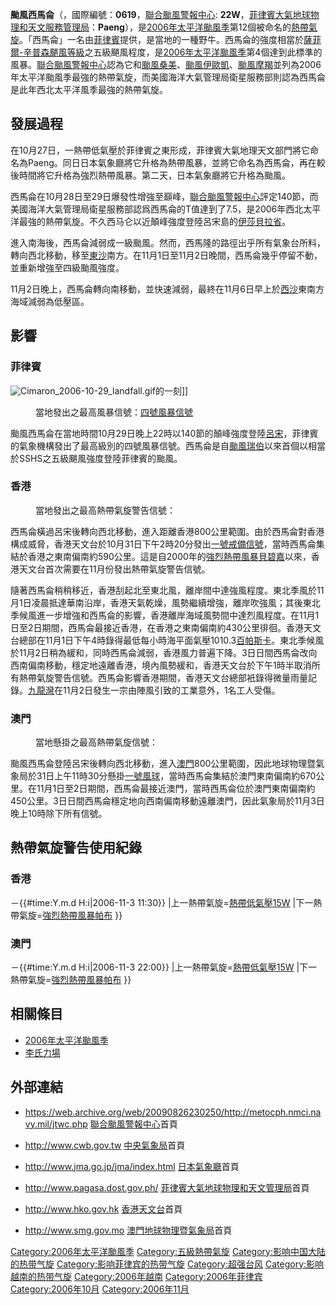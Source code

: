 {{NoteTA
|G1=TyphoonNew
|G2=TyphoonOld
|G3=Weather
|G4=CWBTyphoonOld
|T=zh:颱風西馬隆 (2006年); zh-cn:超强台风西马仑 (2006年); zh-hk:超強颱風西馬侖 (2006年); zh-tw:強烈颱風西馬隆 (2006年); zh-mo:颱風西馬侖 (2006年)
|2=zh:颱風西馬隆; zh-cn:超强台风西马仑; zh-hk:颱風西馬侖; zh-tw:強烈颱風西馬隆; zh-mo:颱風西馬侖
|3=zh-hans:台风;zh-hant:颱風;zh-hk:颱風;zh-tw:颱風;zh-mo:颱風;
|4=zh:Typhoon Cimaron; zh-cn:Super Typhoon Cimaron; zh-hk: Typhoon Cimaron; zh-tw:Severe Typhoon Cimaron; zh-mo:Tufão Cimaron;
|skin=typhoon
}}
{{颱風基礎資訊
|颱風名稱              = 颱風西馬侖
|外文名稱              = Typhoon Cimaron
|外文語言              = 英文
|代表圖像              = Cimaron 2006-10-29 0500Z (cropped).jpg
|代表圖像名稱          = 颱風西馬侖
|形成日期              = 2006年10月27日
|消散日期              = 2006年11月6日
|十分鐘平均風速JMA      = 100|JMA=knot
|十分鐘平均風速CWB      = 55|CWB=m/s
|十分鐘平均風速KMA      = 54|KMA=m/s
|十分鐘平均風速HKO      = 195
|十分鐘平均風速SMG      = 194
|十分鐘平均風速PAGASA      = 195
|二分鐘平均風速         = 65|NMC=m/s
|一分鐘平均風速         = 140|SSHS=knot
|最低氣壓              = 920<!--JMA-->
|瞬間最大陣風          = 260<!--JMA-->
|財產損失              = 
|死傷人數              = 34
|影響地區              = 菲律賓、香港、澳門、越南
|備註                  = 
|颱風路徑圖            = Cimaron 2006 track.png
|風季年份              = 2006
|風季位置              = 太平洋
}}
'''颱風西馬侖'''（{{lang-en|'''Typhoon Cimaron'''}}，國際編號：'''0619'''，[[聯合颱風警報中心|聯合颱風警報中心]]: '''22W'''，[[菲律賓大氣地球物理和天文服務管理局|菲律賓大氣地球物理和天文服務管理局]]：'''Paeng'''），是[[2006年太平洋颱風季|2006年太平洋颱風季]]第12個被命名的[[熱帶氣旋|熱帶氣旋]]。「西馬侖」一名由[[菲律賓|菲律賓]]提供，是當地的一種野牛。西馬侖的強度相當於[[薩菲爾-辛普森颶風等級|薩菲爾-辛普森颶風等級]]之五級颶風程度，是[[2006年太平洋颱風季|2006年太平洋颱風季]]第4個達到此標準的風暴。[[聯合颱風警報中心|聯合颱風警報中心]]認為它和[[颱風桑美|颱風桑美]]、[[颱風伊歐凱|颱風伊歐凱]]、[[颱風摩羯|颱風摩羯]]並列為2006年太平洋颱風季最強的熱帶氣旋，而美國海洋大氣管理局衛星服務部則認為西馬侖是此年西北太平洋風季最強的熱帶氣旋。

==發展過程==
{{phs wikify}}
{{noteUTC}}
在10月27日，一熱帶低氣壓於菲律賓之東形成，菲律賓大氣地理天文部門將它命名為Paeng。同日日本氣象廳將它升格為熱帶風暴，並將它命名為西馬侖，再在較後時間將它升格為強烈熱帶風暴。第二天，日本氣象廳將它升格為颱風。

西馬侖在10月28日至29日爆發性增強至巔峰，[[聯合颱風警報中心|聯合颱風警報中心]]評定140節，而美國海洋大氣管理局衛星服務部認爲西馬侖的T值達到了7.5，是2006年西北太平洋最強的熱帶氣旋。不久西马仑以近顛峰強度登陸呂宋島的[[伊莎貝拉省|伊莎貝拉省]]。

進入南海後，西馬侖減弱成一級颱風。然而，西馬隆的路徑出乎所有氣象台所料，轉向西北移動，移至[[東沙|東沙]]南方。在11月1日至11月2日晚間，西馬侖幾乎停留不動，並重新增強至四級颱風強度。

11月2日晚上，西馬侖轉向南移動，並快速減弱，最終在11月6日早上於[[西沙|西沙]]東南方海域減弱為低壓區。

==影響==
{{noteUTC+8}}
===菲律賓===
[[File:Cimaron_2006-10-29_landfall.gif|left]]的一刻]]
:當地發出之最高風暴信號：[[熱帶氣旋警告#菲律賓|四號風暴信號]]
颱風西馬侖在當地時間10月29日晚上22時以140節的顛峰強度登陸[[呂宋|呂宋]]，菲律賓的氣象機構發出了最高級別的四號風暴信號。西馬侖是自[[颱風瑞伯|颱風瑞伯]]以來首個以相當於SSHS之五級颶風強度登陸菲律賓的颱風。

===香港===
:當地發出之最高熱帶氣旋警告信號：{{HKTY|1}}
西馬侖橫過呂宋後轉向西北移動，進入距離香港800公里範圍。由於西馬侖對香港構成威脅，香港天文台於10月31日下午2時20分發出[[一號戒備信號|一號戒備信號]]，當時西馬侖集結於香港之東南偏南約590公里。這是自2000年的[[強烈熱帶風暴貝碧嘉|強烈熱帶風暴貝碧嘉]]以來，香港天文台首次需要在11月份發出熱帶氣旋警告信號。

隨著西馬侖稍稍移近，香港刮起北至東北風，離岸間中達強風程度。東北季風於11月1日凌晨抵達華南沿岸，香港天氣乾燥，風勢繼續增強，離岸吹強風；其後東北季候風進一步增強和西馬侖的影響，香港離岸海域風勢間中達烈風程度。在11月1日至2日期間，西馬侖最接近香港，在香港之東南偏南約430公里徘徊。香港天文台總部在11月1日下午4時錄得最低每小時海平面氣壓1010.3[[百帕斯卡|百帕斯卡]]。東北季候風於11月2日稍為緩和，同時西馬侖減弱，香港風力普遍下降。3日日間西馬侖改向西南偏南移動，穩定地遠離香港，境內風勢緩和，香港天文台於下午1時半取消所有熱帶氣旋警告信號。西馬侖影響香港期間，香港天文台總部衹錄得微量雨量記錄。[[九龍灣|九龍灣]]在11月2日發生一宗由陣風引致的工業意外，1名工人受傷。

===澳門===
:當地懸掛之最高熱帶氣旋信號：{{MOTY|1}}
颱風西馬侖登陸呂宋後轉向西北移動，進入[[澳門|澳門]]800公里範圍，因此地球物理暨氣象局於31日上午11時30分懸掛[[一號風球_(澳門)|一號風球]]，當時西馬侖集結於澳門東南偏南約670公里。在11月1日至2日期間，西馬侖最接近澳門，當時西馬侖位於澳門東南偏南約450公里。3日日間西馬侖穩定地向西南偏南移動遠離澳門，因此氣象局於11月3日晚上10時除下所有信號。

==熱帶氣旋警告使用紀錄==
===香港===
{{熱帶氣旋警告使用記錄
|氣象台=[[香港天文台|香港天文台]]
|熱帶氣旋警告={{HKTY|1}}
|警告系統=[[香港熱帶氣旋警告信號|熱帶氣旋警告信號]]
|使用時間={{#time:Y.m.d H:i|2006-10-31 14:20}}－{{#time:Y.m.d H:i|2006-11-3 11:30}}
|上一熱帶氣旋=[[熱帶低氣壓15W_(2006年)|熱帶低氣壓15W]]
|下一熱帶氣旋=[[颱風帕布_(2007年)|強烈熱帶風暴帕布]]
}}
===澳門===
{{熱帶氣旋警告使用記錄
|氣象台=[[地球物理暨氣象局|地球物理暨氣象局]] 
|警告系統=[[澳門熱帶氣旋信號|熱帶氣旋信號]]
|熱帶氣旋警告={{MOTY|1}}
|熱帶氣旋名稱=超強颱風西馬侖
|使用時間={{#time:Y.m.d H:i|2006-10-31 11:30}}－{{#time:Y.m.d H:i|2006-11-3 22:00}}
|上一熱帶氣旋=[[熱帶低氣壓15W_(2006年)|熱帶低氣壓15W]]
|下一熱帶氣旋=[[颱風帕布_(2007年)|強烈熱帶風暴帕布]]
}}

==相關條目==
{{Commonscat|Typhoon Cimaron (2006)}}
* [[2006年太平洋颱風季|2006年太平洋颱風季]]
* [[李氏力場|李氏力場]]

== 外部連結 ==
*{{en}}https://web.archive.org/web/20090826230250/http://metocph.nmci.navy.mil/jtwc.php [[聯合颱風警報中心|聯合颱風警報中心]]首頁
*{{zh-tw}}http://www.cwb.gov.tw {{Wayback|url=http://www.cwb.gov.tw/ |date=20181025071210 }} [[中央氣象局|中央氣象局]]首頁
*{{ja}}http://www.jma.go.jp/jma/index.html {{Wayback|url=http://www.jma.go.jp/jma/index.html |date=20110320125420 }} [[日本氣象廳|日本氣象廳]]首頁
*{{en}}http://www.pagasa.dost.gov.ph/ {{Wayback|url=http://www.pagasa.dost.gov.ph/ |date=20081216234000 }} [[菲律賓大氣地球物理和天文管理局|菲律賓大氣地球物理和天文管理局]]首頁
*{{zh-hk}}http://www.hko.gov.hk {{Wayback|url=http://www.hko.gov.hk/ |date=20110224003313 }} [[香港天文台|香港天文台]]首頁
*{{zh-hk}}http://www.smg.gov.mo {{Wayback|url=http://www.smg.gov.mo/ |date=20140517030343 }} [[澳門地球物理暨氣象局|澳門地球物理暨氣象局]]首頁
{{2006 Pacific typhoon season buttons}}

[[Category:2006年太平洋颱風季|Category:2006年太平洋颱風季]]
[[Category:五級熱帶氣旋|Category:五級熱帶氣旋]]
[[Category:影响中国大陆的热带气旋|Category:影响中国大陆的热带气旋]]
[[Category:影响菲律宾的热带气旋|Category:影响菲律宾的热带气旋]]
[[Category:超强台风|Category:超强台风]]
[[Category:影响越南的热带气旋|Category:影响越南的热带气旋]]
[[Category:2006年越南|Category:2006年越南]]
[[Category:2006年菲律宾|Category:2006年菲律宾]]
[[Category:2006年10月|Category:2006年10月]]
[[Category:2006年11月|Category:2006年11月]]